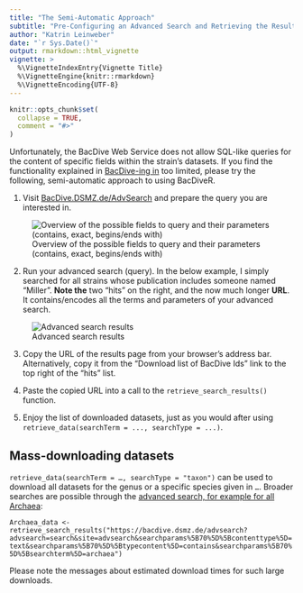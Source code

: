 ```yaml
---
title: "The Semi-Automatic Approach"
subtitle: "Pre-Configuring an Advanced Search and Retrieving the Results"
author: "Katrin Leinweber"
date: "`r Sys.Date()`"
output: rmarkdown::html_vignette
vignette: >
  %\VignetteIndexEntry{Vignette Title}
  %\VignetteEngine{knitr::rmarkdown}
  %\VignetteEncoding{UTF-8}
---
```


```r
knitr::opts_chunk$set(
  collapse = TRUE,
  comment = "#>"
)
```

Unfortunately, the BacDive Web Service does not allow SQL-like queries for the
content of specific fields within the strain's datasets. If you find the 
functionality explained in [BacDive-ing in][dive-in] too limited, please try 
the following, semi-automatic approach to using BacDiveR. 

1. Visit [BacDive.DSMZ.de/AdvSearch](https://bacdive.dsmz.de/advsearch) and 
prepare the query you are interested in.

![Overview of the possible fields to query and their parameters (contains, exact, begins/ends with)](advanced-search.png)

2. Run your advanced search (query). In the below example, I simply searched for
all strains whose publication includes someone named "Miller". **Note the** two 
"hits" on the right, and the now much longer **URL**. It contains/encodes all 
the terms and parameters of your advanced search.

![Advanced search results](advanced-search-Miller.png)

3. Copy the URL of the results page from your browser's address bar. 
Alternatively, copy it from the "Download list of BacDive Ids" link to the top
right of the "hits" list.

1. Paste the copied URL into a call to the `retrieve_search_results()` function.

1. Enjoy the list of downloaded datasets, just as you would after using
`retrieve_data(searchTerm = ..., searchType = ...)`.

[dive-in]: https://tibhannover.github.io/BacDiveR/articles/BacDive-ing-in.html


## Mass-downloading datasets

`retrieve_data(searchTerm = …, searchType = "taxon")` can be used to download all
datasets for the genus or a specific species given in `…`. Broader searches are
possible through the [advanced search, for example for all Archaea][archaea]:

`Archaea_data <- retrieve_search_results("https://bacdive.dsmz.de/advsearch?advsearch=search&site=advsearch&searchparams%5B70%5D%5Bcontenttype%5D=text&searchparams%5B70%5D%5Btypecontent%5D=contains&searchparams%5B70%5D%5Bsearchterm%5D=archaea")`

Please note the messages about estimated download times for such large downloads.

[archaea]: https://bacdive.dsmz.de/advsearch?advsearch=search&site=advsearch&searchparams%5B70%5D%5Bcontenttype%5D=text&searchparams%5B70%5D%5Btypecontent%5D=contains&searchparams%5B70%5D%5Bsearchterm%5D=archaea
